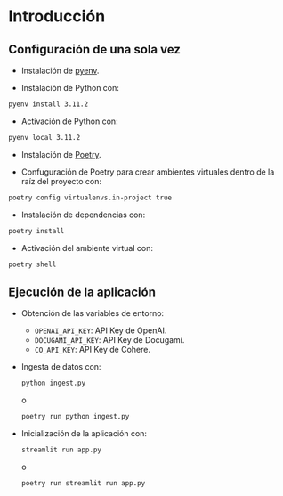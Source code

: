 # Introducción {.unnumbered}

## Configuración de una sola vez

- Instalación de [pyenv](https://github.com/pyenv/pyenv).

- Instalación de Python con:

```bash
pyenv install 3.11.2
```

- Activación de Python con:

```bash
pyenv local 3.11.2
```

- Instalación de [Poetry](https://python-poetry.org/docs/#installation).

- Confuguración de Poetry para crear ambientes virtuales dentro de la raíz del proyecto con:

```bash
poetry config virtualenvs.in-project true
```

- Instalación de dependencias con:

```bash
poetry install
```

- Activación del ambiente virtual con:

```bash
poetry shell
```

## Ejecución de la aplicación

- Obtención de las variables de entorno:

    - `OPENAI_API_KEY`: API Key de OpenAI.
    - `DOCUGAMI_API_KEY`: API Key de Docugami.
    - `CO_API_KEY`: API Key de Cohere.

- Ingesta de datos con:

    ```bash
    python ingest.py
    ```

    o
    
    ```bash
    poetry run python ingest.py
    ```

- Inicialización de la aplicación con:

    ```bash
    streamlit run app.py
    ```

    o
        
    ```bash
    poetry run streamlit run app.py
    ```